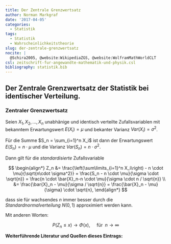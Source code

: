 ```yaml
---
title: Der Zentrale Grenzwertsatz
author: Norman Markgraf
date: '2017-04-05'
categories:
  - Statistik
tags:
  - Statistik
  - Wahrscheinlichkeitstheorie
slug: der-zentrale-grenzwertsatz
nocite: |
  @Schira2005, @website:WikipediaZGS, @website:WolframMathWorldCLT
csl: zeitschrift-fur-angewandte-mathematik-und-physik.csl
bibliography: statistik.bib
---
```


## Der **Zentrale Grenzwertsatz** der Statistik bei identischer Verteilung.


### Zentraler Grenzwertsatz

Seien $X_1, X_2, ..., X_n$ unabhänige und identisch verteilte Zufallsvariablen mit bekanntem Erwartungswert $E(X_i) = \mu$ und bekanter Varianz $Var(X_i)=\sigma^2$. 


Für die Summe $S_n = \sum_{i=1}^n X_i$ ist dann der Erwartungswert $E(S_n)= n \cdot \mu$ und die Varianz $Var(S_n)= n \cdot \sigma^2$.

Dann gilt für die *standardisierte* Zufallsvariable

$$
\begin{align*}
Z_n &= \frac{\left(\sum\limits_{i=1}^n X_i\right) - n \cdot \mu}{\sqrt{n\cdot \sigma^2}}
    = \frac{S_n - n \cdot \mu}{\sigma \cdot \sqrt{n}} 
    = \frac{n \cdot \bar{X}_n-n \cdot \mu}{\sigma \cdot n / \sqrt{n}} \\
    &= \frac{\bar{X}_n - \mu}{\sigma / \sqrt{n}} 
    = \frac{\bar{X}_n - \mu}{\sigma} \cdot \sqrt{n},
\end{align*}
$$

dass sie für wachsendes $n$ immer besser durch die *Standardnormalverteilung* $N(0, 1)$ approximiert werden kann. 

Mit anderen Worten:

$$
P(Z_n \leq x) \longrightarrow \Phi(x), \quad \text{ für }\; n \rightarrow \infty
$$


**Weiterführende Literatur und Quellen dieses Eintrags:**
